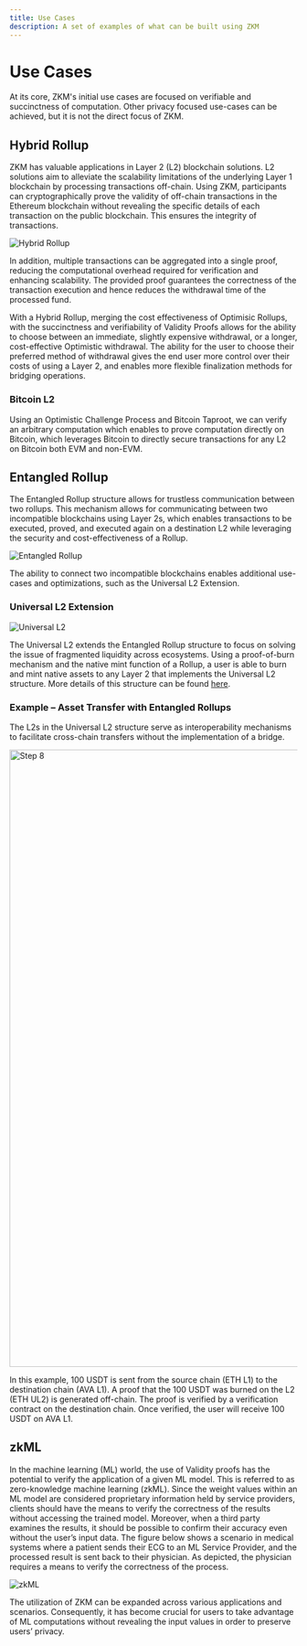 ---
title: Use Cases
description: A set of examples of what can be built using ZKM
---


# Use Cases

At its core, ZKM's initial use cases are focused on verifiable and succinctness of computation. Other privacy focused use-cases can be achieved, but it is not the direct focus of ZKM.

## Hybrid Rollup

ZKM has valuable applications in Layer 2 (L2) blockchain solutions. L2 solutions aim to alleviate the scalability limitations of the underlying Layer 1 blockchain by processing transactions off-chain. Using ZKM, participants can cryptographically prove the validity of off-chain transactions in the Ethereum blockchain without revealing the specific details of each transaction on the public blockchain. This ensures the integrity of transactions.

<Image
  src="/assets/use-cases/hybrid-rollup.png"
  alt="Hybrid Rollup"
  width={1000}
  height={1000}
/>

In addition, multiple transactions can be aggregated into a single proof, reducing the computational overhead required for verification and enhancing scalability. The provided proof guarantees the correctness of the transaction execution and hence reduces the withdrawal time of the processed fund.

With a Hybrid Rollup, merging the cost effectiveness of Optimisic Rollups, with the succinctness and verifiability of Validity Proofs allows for the ability to choose between an immediate, slightly expensive withdrawal, or a longer, cost-effective Optimistic withdrawal. The ability for the user to choose their preferred method of withdrawal gives the end user more control over their costs of using a Layer 2, and enables more flexible finalization methods for bridging operations.

### Bitcoin L2

Using an Optimistic Challenge Process and Bitcoin Taproot, we can verify an arbitrary computation which enables to prove computation directly on Bitcoin, which leverages Bitcoin to directly secure transactions for any L2 on Bitcoin both EVM and non-EVM.

## Entangled Rollup

The Entangled Rollup structure allows for trustless communication between two rollups. This mechanism allows for communicating between two incompatible blockchains using Layer 2s, which enables transactions to be executed, proved, and executed again on a destination L2 while leveraging the security and cost-effectiveness of a Rollup.

<Image
  src="/assets/use-cases/entangled-rollup.png"
  alt="Entangled Rollup"
  width={1000}
  height={1000}
/>

The ability to connect two incompatible blockchains enables additional use-cases and optimizations, such as the Universal L2 Extension.

### Universal L2 Extension

<Image
  src="/assets/use-cases/universal-l2.png"
  alt="Universal L2"
  width={1000}
  height={1000}
/>

The Universal L2 extends the Entangled Rollup structure to focus on solving the issue of fragmented liquidity across ecosystems. Using a proof-of-burn mechanism and the native mint function of a Rollup, a user is able to burn and mint native assets to any Layer 2 that implements the Universal L2 structure. More details of this structure can be found [here](https://settlement.network/docs/native/entangled-rollup/universal-l2).

### Example – Asset Transfer with Entangled Rollups

The L2s in the Universal L2 structure serve as interoperability mechanisms to facilitate cross-chain transfers without the implementation of a bridge.

<Image width="1080" height="1080" src="/assets/step8.png" alt="Step 8" />

In this example, 100 USDT is sent from the source chain (ETH L1) to the destination chain (AVA L1). A proof that the 100 USDT was burned on the L2 (ETH UL2) is generated off-chain. The proof is verified by a verification contract on the destination chain. Once verified, the user will receive 100 USDT on AVA L1.

## zkML

In the machine learning (ML) world, the use of Validity proofs has the potential to verify the application of a given ML model. This is referred to as zero-knowledge machine learning (zkML). Since the weight values within an ML model are considered proprietary information held by service providers, clients should have the means to verify the correctness of the results without accessing the trained model. Moreover, when a third party examines the results, it should be possible to confirm their accuracy even without the user’s input data. The figure below shows a scenario in medical systems where a patient sends their ECG to an ML Service Provider, and the processed result is sent back to their physician. As depicted, the physician requires a means to verify the correctness of the process.

<Image
  src="/assets/use-cases/zkml.png"
  alt="zkML"
  width={1000}
  height={1000}
/>

The utilization of ZKM can be expanded across various applications and scenarios. Consequently, it has become crucial for users to take advantage of ML computations without revealing the input values in order to preserve users’ privacy.

